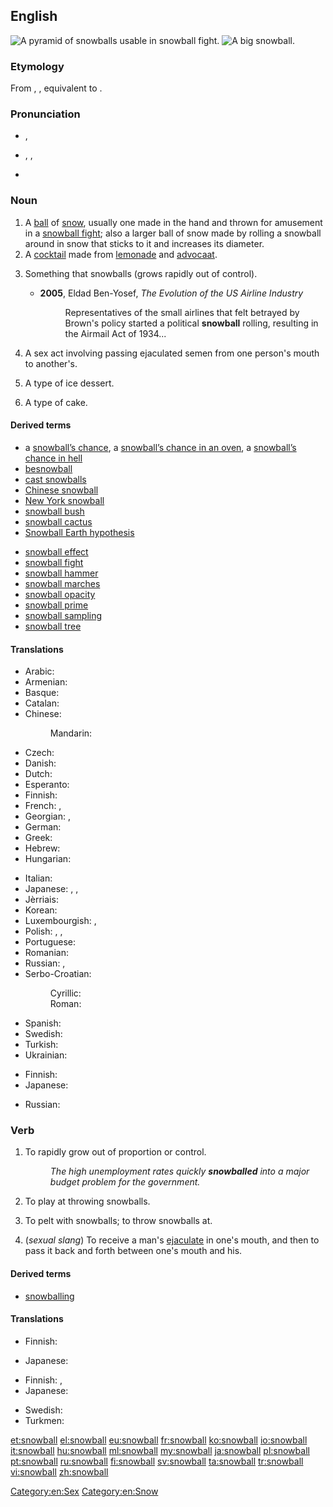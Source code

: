 {{also|Snowball}}
==English==
{{wikipedia}}
[[Image:Snowpyramids.jpg|thumb|A pyramid of snowballs usable in snowball fight.]]
[[Image:Giant snowball Oxford.jpg|thumb|A big snowball.]]

===Etymology===
From {{etyl|enm|en}} {{term|snowball|lang=enm}}, {{term|snawball|lang=enm}}, equivalent to {{compound|snow|ball|lang=en|nocat=1}}.

===Pronunciation===
* {{a|UK}} {{IPA|/ˈsnəʊbɔːl/}}, {{X-SAMPA|/"sn@UbO:l/}}
* {{a|US}} {{enPR|snōʹbôl}}, {{IPA|/ˈsnoʊbɔːl/}}, {{X-SAMPA|/"snoUbO:l/}}
* {{audio|En-us-snowball.ogg|Audio (US)}}

===Noun===
{{en-noun}}

# A [[ball]] of [[snow]], usually one made in the hand and thrown for amusement in a [[snowball fight]]; also a larger ball of snow made by rolling a snowball around in snow that sticks to it and increases its diameter.
# A [[cocktail]] made from [[lemonade]] and [[advocaat]].
# {{context|figuratively|lang=en}} Something that snowballs (grows rapidly out of control).
#* '''2005''', Eldad Ben-Yosef, ''The Evolution of the US Airline Industry''
#*: Representatives of the small airlines that felt betrayed by Brown's policy started a political '''snowball''' rolling, resulting in the Airmail Act of 1934...
# A sex act involving passing ejaculated semen from one person's mouth to another's.
# {{context|US|lang=en}} A type of ice dessert.
# A type of cake.

====Derived terms====
{{top2}}
* a [[snowball's chance|snowball’s chance]], a [[snowball's chance in an oven|snowball’s chance in an oven]], a [[snowball's chance in hell|snowball’s chance in hell]]
* [[besnowball]]
* [[cast snowballs]]
* [[Chinese snowball]]
* [[New York snowball]]
* [[snowball bush]]
* [[snowball cactus]]
* [[Snowball Earth hypothesis]]
{{mid2}}
* [[snowball effect]]
* [[snowball fight]]
* [[snowball hammer]]
* [[snowball marches]]
* [[snowball opacity]]
* [[snowball prime]]
* [[snowball sampling]]
* [[snowball tree]]
{{bottom}}

====Translations====
{{trans-top|ball of snow}}
* Arabic: {{t-|ar|كرة الثلج|f|tr=kúrat al-ṯalj|sc=Arab}}
* Armenian: {{t-|hy|ձնագնդիկ|tr=jnagndik}}
* Basque: {{t-|eu|elur-bola}}
* Catalan: {{t-|ca|bola de neu|f}}
* Chinese:
*: Mandarin: {{t|cmn|雪球|tr=xuěqiú|sc=Hani}}
* Czech: {{t-|cs|sněhová koule|f}}
* Danish: {{t+|da|snebold|c}}
* Dutch: {{t+|nl|sneeuwbal|m}}
* Esperanto: {{t-|eo|neĝobulo}}
* Finnish: {{t+|fi|lumipallo}}
* French: {{t+|fr|boule de neige|f}}, {{t-|fr|balle de neige|f}} {{qualifier|Quebec}}
* Georgian: {{t-|ka|თოვლის გუნდა|tr=t‘ovlis gunda|sc=Geor}}, {{t-|ka|გუნდა|tr=gunda|sc=Geor}}
* German: {{t+|de|Schneeball|m}}
* Greek: {{t+|el|χιονόμπαλα|f|tr=chionómpala}}
* Hebrew: {{t+|he|כדור שלג|m|tr=kadúr shéleg|sc=Hebr}}
* Hungarian: {{t+|hu|hógolyó}}
{{trans-mid}}
* Italian: {{t-|it|palla di neve|f}}
* Japanese: {{t-|ja|雪玉|tr=ゆきだま, yukidama}},  {{t-|ja|雪つぶて|tr=ゆきつぶて, yukitsubute}},  {{t+|ja|雪だるま|tr=ゆきだるま, yukidaruma}}
* Jèrriais: {{tø|roa-jer|boule dé né|f}}
* Korean: {{t-|ko|눈덩이|tr=nundeongi|sc=Kore}}
* Luxembourgish: {{t-|lb|Schnéiball|m}}, {{t+|lb|Schnéiklatz|f}}
* Polish: {{t+|pl|śnieżka|f}}, {{t-|pl|kulka śnieżna|f}}, {{t-|pl|kulka śniegowa|f}}
* Portuguese: {{t-|pt|bola de neve|f}}
* Romanian: {{t-|ro|bulgăre de zăpadă|m}}
* Russian: {{t+|ru|снежок|m|tr=snežók}}, {{t-|ru|снежный ком|m|tr=snéžnyj kom|sc=Cyrl}} {{qualifier|larger}}
* Serbo-Croatian:
*: Cyrillic: {{t-|sh|грудва|f|sc=Cyrl}}
*: Roman: {{t-|sh|grudva|f}}
* Spanish: {{t-|es|bola de nieve|f}}
* Swedish: {{t+|sv|snöboll|c}}
* Turkish: {{t+|tr|kar topu}}
* Ukrainian: {{t-|uk|сніжок|m|tr=snižók|sc=Cyrl}}
{{trans-bottom}}

{{trans-top|cocktail}}
* Finnish: {{t+|fi|lumipallo}}
* Japanese: {{t-|ja|スノーボール|tr=sunōbōru}}
{{trans-mid}}
* Russian: {{t+|ru|снежок|m|tr=snežók|sc=Cyrl}}
{{trans-bottom}}

===Verb===
{{en-verb}}

# {{context|intransitive|lang=en}} To rapidly grow out of proportion or control.
#: ''The high unemployment rates quickly '''snowballed''' into a major budget problem for the government.''
# {{context|intransitive|lang=en}} To play at throwing snowballs.
# {{context|transitive|lang=en}} To pelt with snowballs; to throw snowballs at.
# {{context|intransitive|lang=en}} (''sexual slang'') To receive a man's [[ejaculate]] in one's mouth, and then to pass it back and forth between one's mouth and his.

====Derived terms====
* [[snowballing]]<!--noun-->

====Translations====
{{trans-top|rapidly grow out of proportion or control}}
* Finnish: {{t+|fi|paisua}}
{{trans-mid}}
* Japanese: {{t-|ja|雪だるま式|alt=雪だるま式に増える|tr=yukidarumashiki ni fueru}}
{{trans-bottom}}

{{trans-top|play at throwing snowballs}}
* Finnish: {{t+|fi|olla}} {{t-|fi|lumisotasilla}}, {{t+|fi|leikkiä}} {{t+|fi|lumisota|alt=lumisotaa}}
* Japanese: {{t-|ja|雪合戦|alt=雪合戦をする|tr=yukigassen o suru}}
{{trans-mid}}
* Swedish: {{t-|sv|ha snöbollskrig}}
* Turkmen: {{t-|tk|gar zyňyşmak}}
{{trans-bottom}}

{{trans-top|sexual slang: pass ejaculate from mouth to mouth}}
{{trans-mid}}
{{trans-bottom}}

[[Category:en:Sex]]
[[Category:en:Snow]]

[[et:snowball]]
[[el:snowball]]
[[eu:snowball]]
[[fr:snowball]]
[[ko:snowball]]
[[io:snowball]]
[[it:snowball]]
[[hu:snowball]]
[[ml:snowball]]
[[my:snowball]]
[[ja:snowball]]
[[pl:snowball]]
[[pt:snowball]]
[[ru:snowball]]
[[fi:snowball]]
[[sv:snowball]]
[[ta:snowball]]
[[tr:snowball]]
[[vi:snowball]]
[[zh:snowball]]